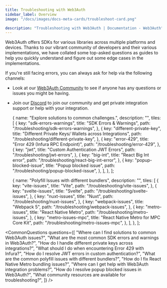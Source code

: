 ```yaml
---
title: Troubleshooting with Web3Auth
sidebar_label: Overview
image: "/docs/images/docs-meta-cards/troubleshoot-card.png"

description: "Troubleshooting with Web3Auth | Documentation - Web3Auth"
---
```




Web3Auth offers SDKs for various libraries across multiple platforms and devices. Thanks to our
vibrant community of developers and their various implementations, we have collated some top-asked
questions as guides to help you quickly understand and figure out some edge cases in the
implementations.

If you're still facing errors, you can always ask for help via the following channels:

- Look at our [Web3Auth Community](https://web3auth.io/community/) to see if anyone has any
  questions or issues you might be having.
- Join our [Discord](https://discord.gg/web3auth) to join our community and get private integration
  support or help with your integration.

  {
    name: "Explore solutions to common challenges.",
    description: "",
    tiles: [
      {
        key: "sdk-errors-warnings",
        title: "SDK Errors & Warnings",
        path: "/troubleshooting/sdk-errors-warnings",
      },
      {
        key: "different-private-key",
        title: "Different Private Keys/ Wallets across Integrations",
        path: "/troubleshooting/different-private-key",
      },
      {
        key: "error-429",
        title: "Error 429 (Infura RPC Endpoint)",
        path: "/troubleshooting/error-429",
      },
      {
        key: "jwt",
        title: "Custom Authentication JWT Errors",
        path: "/troubleshooting/jwt-errors",
      },
      {
        key: "big-int",
        title: "React Big Int error",
        path: "/troubleshooting/react-big-int-error",
      },
      {
        key: "popup-blocked-issue",
        title: "Popup blocked issue",
        path: "/troubleshooting/popup-blocked-issue",
      },
    ],
  },
];

  {
    name: "Polyfill Issues with different bundlers",
    description: "",
    tiles: [
      {
        key: "vite-issues",
        title: "Vite",
        path: "/troubleshooting/vite-issues",
      },
      {
        key: "svelte-issues",
        title: "Svelte",
        path: "/troubleshooting/svelte-issues",
      },
      {
        key: "nuxt-issues",
        title: "Nuxt",
        path: "/troubleshooting/nuxt-issues",
      },
      {
        key: "webpack-issues",
        title: "Webpack 5",
        path: "/troubleshooting/webpack-issues",
      },
      {
        key: "metro-issues",
        title: "React Native Metro",
        path: "/troubleshooting/metro-issues",
      },
      {
        key: "metro-issues-mpc",
        title: "React Native Metro for MPC Core Kit",
        path: "/troubleshooting/metro-issues-mpc",
      },
    ],
  },
];

<Tiles tileGroups={GeneralErrors} />
<Tiles tileGroups={PolyfillIssues} />

<CommonQuestions
  questions={[
    "Where can I find solutions to common Web3Auth issues?",
    "What are the most common SDK errors and warnings in Web3Auth?",
    "How do I handle different private keys across integrations?",
    "What should I do when encountering Error 429 with Infura?",
    "How do I resolve JWT errors in custom authentication?",
    "What are the common polyfill issues with different bundlers?",
    "How do I fix React Native Metro bundling issues?",
    "Where can I get help with Web3Auth integration problems?",
    "How do I resolve popup blocked issues in Web3Auth?",
    "What community resources are available for troubleshooting?",
  ]}
/>
